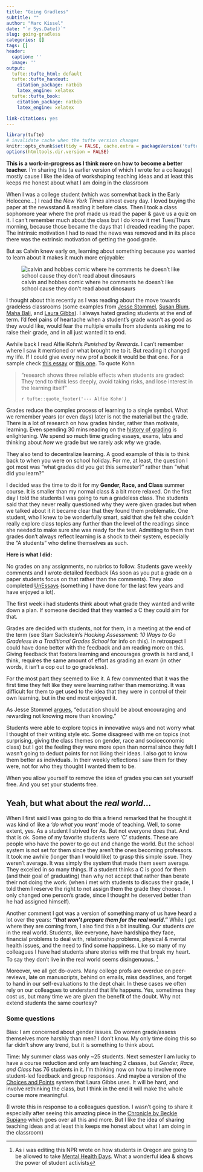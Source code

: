 ```yaml
---
title: "Going Gradless"
subtitle: ""
author: "Marc Kissel"
date: "`r Sys.Date()`"
slug: going-gradless
categories: []
tags: []
header:
  caption: ''
  image: ''
output:
  tufte::tufte_html: default
  tufte::tufte_handout:
    citation_package: natbib
    latex_engine: xelatex
  tufte::tufte_book:
    citation_package: natbib
    latex_engine: xelatex

link-citations: yes
---
```


```r
library(tufte)
# invalidate cache when the tufte version changes
knitr::opts_chunk$set(tidy = FALSE, cache.extra = packageVersion('tufte'))
options(htmltools.dir.version = FALSE)
```



**This is a work-in-progress as I think more on how to become a better teacher.** I'm sharing this (a earlier version of which I wrote for a colleauge) mostly cause I like the idea of workshoping teaching ideas and at least this keeps me honest about what I am doing in the classroom


When I was a college student (which was somewhat back in the Early Holocene...) I read the *New York Times* almost every day. I loved buying the paper at the newsstand & reading it before class. Then I took a class sophomore year where the prof made us read the paper & gave us a quiz on it. I can’t remember much about the class but I do know it met Tues/Thurs morning, because those became the days that I dreaded reading the paper. The intrinsic motivation I had to read the news was removed and in its place there was the extrinsic motivation of getting the good grade. 

But as Calvin knew early on, learning about something because you wanted to learn about it makes it much more enjoyable:

![calvin and hobbes comic where he comments he doesn't like school cause they don't read about dinosaurs](calvin.jpg)



I thought about this recently as I was reading about the move towards gradeless classrooms (some examples from [Jesse Stommel](https://www.jessestommel.com/how-to-ungrade/), [Susan Blum](https://www.insidehighered.com/advice/2017/11/14/significant-learning-benefits-getting-rid-grades-essay), [Maha Bali](https://www.chronicle.com/blogs/profhacker/ungrading-my-class-reflections-on-a-second-iteration/65235), and [Laura Gibbs](https://blogs.edweek.org/teachers/work_in_progress/2016/03/ungrading_it_can_be_done_in_co.html)). I always hated grading students at the end of term. I’d feel pains of heartache when a student’s grade wasn’t as good as they would like, would fear the multiple  emails from students asking me to raise their grade, and in all just wanted it to end. 

Awhile back I read Alfie Kohn’s *Punished by Rewards*. I can’t remember where I saw it mentioned or what brought me to it. But reading it changed my life. If I could give every new prof a book it would be that one. For a sample check [this essay](https://www.alfiekohn.org/article/degrading-de-grading/) or [this one](https://www.alfiekohn.org/article/trouble-rubrics/). To quote Kohn 

>"research shows three reliable effects when students are graded:  They tend to think less deeply, avoid taking risks, and lose interest in the learning itself"
>
`r tufte::quote_footer('--- Alfie Kohn')`



Grades reduce the complex process of learning to a single symbol. What we remember years (or even days) later is not the material but the grade. There is a lot of research on how grades hinder, rather than motivate, learning. Even spending 30 mins reading on the [history of grading](https://www.tandfonline.com/doi/full/10.1080/00220272.2013.790480) is enlightening. We spend so much time grading essays, exams, labs and thinking about *how* we grade but we rarely ask *why* we grade.

They also tend to decentralize learning. A good example of this is to think back to when you were on school holiday. For me, at least, the question I got  most was "what grades did you get this semester?"  rather than "what did you learn?"


I decided was the time to do it for my **Gender, Race, and Class** summer course. It is smaller than my normal class & a bit more relaxed. On the first day I told the students I was going to run a gradeless class. The students said that they never really questioned why they were given grades but when we talked about it it became clear that they found them problematic. One student, who I knew to be  wonderfully smart, said that she felt she couldn’t really explore class topics any further than the level of the readings since she needed to make sure she was ready for the test. Admitting to them that grades don’t always reflect learning is a shock to their system, especially the “A students” who define themselves as such.

**Here is what I did:** 

No grades on any assignments, no rubrics to follow.  Students gave weekly comments and I wrote detailed feedback (As soon as you put a grade on a paper students focus on that rather than the comments). They also completed [UnEssays](https://marckissel.netlify.com/post/on-the-unessay/) (something I have done for the last few years and have enjoyed a lot). 

The first week i had students think about what grade they wanted and write down a plan. If someone decided  that they wanted a C they could aim for that.

Grades are decided with students, not for them, in a meeting at the end of the term (see Starr Sackstein’s *Hacking Assessment: 10 Ways to Go Gradeless in a Traditional Grades School* for info on this). In retrospect I could have done better with the feedback and am reading more on this. Giving feedback that fosters learning and encourages growth is hard and, I think, requires the same amount of effort as grading an exam (in other words, it isn’t a cop out to go gradeless).


For the most part they seemed to like it. A few commented that it was the first time they felt like they were learning rather than memorizing. It was difficult for them to get used to the idea that they were in control of their own learning, but in the end most enjoyed it. 

As Jesse Stommel [argues](https://www.jessestommel.com/why-i-dont-grade/), "education should be about encouraging and rewarding not knowing more than knowing."

Students were able to explore topics in innovative ways and not worry what I thought of their writing style etc. Some disagreed with me on topics (not surprising, giving the class themes on gender, race and socioeconomic class) but I got the feeling they were more open than normal since they felt I wasn’t going to deduct points for not liking their ideas. I also got to know them better as individuals. In their weekly reflections I saw them for they were, not for who they thought I wanted them to be. 

When you allow yourself to remove the idea of grades you can set yourself free. And you set your students free.

## Yeah, but what about the *real world*...
 
When I first said I was going to do this a friend remarked that he thought it was kind of like a *‘do what you want’* mode of teaching. Well, to some extent, yes. As a student I strived for As. But not everyone does that. And that is ok. Some of my favorite students were ‘C’ students. These are people who have the power to go out and change the world. But the school system is not set for them since they aren’t the ones becoming professors. It took me awhile (longer than I would like) to grasp this simple issue. They weren’t average. It was simply the system that made them seem average. They excelled in so many things. If a student thinks a C is good for them (and their goal of graduating) than why not accept that rather than berate their not doing the work. (when i met with students to discuss their grade, I told them I reserve the right to not assign them the grade they choose. I only changed one person's grade, since I thought he deserved better than he had assigned himself).

Another comment I got was a version of something many of us have heard a lot over the years: ***“that won’t prepare them for the real world.”*** While I get where they are coming from, I also find this a bit insulting. Our students *are* in the real world.  Students, like everyone, have hardshipa they face, financial problems to deal with, relationship problems, physical & mental health issues, and the need to find some happiness. Like so many of my colleagues I have had students share stories with me that break my heart. To say they don’t live in the real world seems disingenuous.  ^[As i was editing this NPR wrote on how students in Oregon are going to be allowed  to take [Mental Health Days](https://www.npr.org/2019/07/22/744074390/feeling-blue-oregon-students-allowed-to-take-mental-health-days). What a wonderful idea & shows the power of student activists]

Moreover, we all get do-overs. Many college profs are overdue on peer-reviews, late on manuscripts, behind on emails, miss deadlines, and forget to hand in our self-evaluations to the dept chair. In these cases we often rely on our colleagues to understand that life happens. Yes, sometimes they cost us, but many time we are given the benefit of the doubt. Why not extend students the same courtesy? 

 

### Some questions

Bias: I am concerned about gender issues. Do women grade/assess themselves more harshly than men? I don’t know. My only time doing this so far didn’t show any trend, but it is something to think about.

Time: My summer class was only ~25 students. Next semester I am lucky to have a course reduction and only am teaching 2 classes, but *Gender, Race, and Class* has 76 students in it. I’m thinking now on how to involve more student-led feedback and group responses. And maybe a version of the [Choices and Points](http://blogs.edweek.org/teachers/work_in_progress/2016/03/ungrading_it_can_be_done_in_co.html) system that Laura Gibbs uses. It will be hard, and involve rethinking the class, but I think in the end it will make the whole course more meaningful. 



(I wrote this in response to a colleagues question. I wasn’t going to share it especially after seeing this amazing piece in the [Chronicle by Beckie Supiano](https://www.chronicle.com/interactives/20190719_ungrading) which goes over all this and more. But I like the idea of sharing teaching ideas and at least this keeps me honest about what I am doing in the classroom)
 

